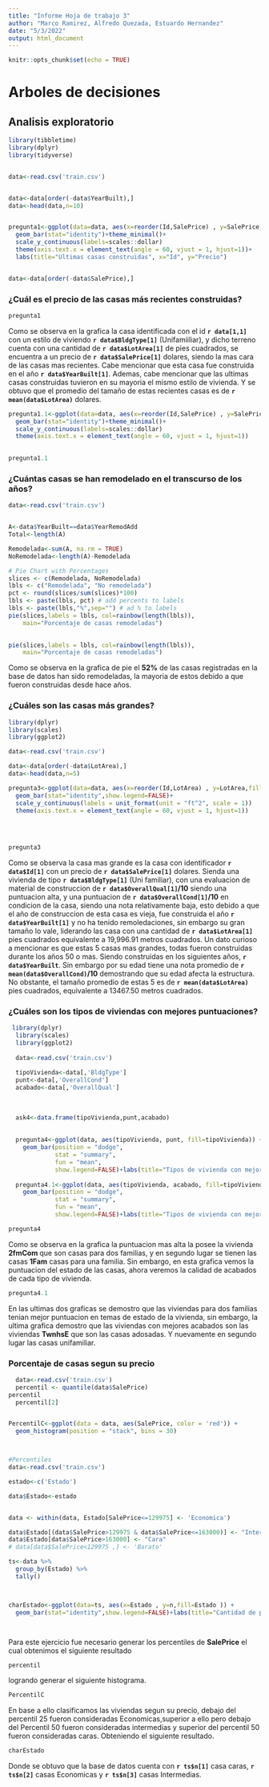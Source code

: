 ```yaml
---
title: "Informe Hoja de trabajo 3"
author: "Marco Ramirez, Alfredo Quezada, Estuardo Hernandez"
date: "5/3/2022"
output: html_document
---
```


```r
knitr::opts_chunk$set(echo = TRUE)
```

# Arboles de decisiones

## Analisis exploratorio



```r
library(tibbletime)
library(dplyr)
library(tidyverse)


data<-read.csv('train.csv')


data<-data[order(-data$YearBuilt),]
data<-head(data,n=10)


pregunta1<-ggplot(data=data, aes(x=reorder(Id,SalePrice) , y=SalePrice,fill=factor(YearBuilt) )) +
  geom_bar(stat="identity")+theme_minimal()+
  scale_y_continuous(labels=scales::dollar)
  theme(axis.text.x = element_text(angle = 60, vjust = 1, hjust=1))+
  labs(title="Ultimas casas construidas", x="Id", y="Precio")


data<-data[order(-data$SalePrice),]
```
### ¿Cuál es el precio de las casas más recientes construidas?

```r
pregunta1

```


Como se observa en la grafica la casa identificada con el id **`r data[1,1] `** con un estilo de viviendo **`r data$BldgType[1]`** (Unifamiiliar), y dicho terreno cuenta con una cantidad de **`r data$LotArea[1]`** de pies cuadrados, se encuentra a un precio de **`r data$SalePrice[1]`** dolares, siendo la mas cara de las casas mas recientes. Cabe mencionar que esta casa fue construida en el año **`r data$YearBuilt[1]`**. Ademas, cabe mencionar que las ultimas casas construidas tuvieron en su mayoria el mismo estilo de vivienda. Y se obtuvo que el promedio del tamaño de estas recientes casas es de **`r mean(data$LotArea)`** dolares.

```r
pregunta1.1<-ggplot(data=data, aes(x=reorder(Id,SalePrice) , y=SalePrice,fill=factor(BldgType) )) +
  geom_bar(stat="identity")+theme_minimal()+
  scale_y_continuous(labels=scales::dollar)
  theme(axis.text.x = element_text(angle = 60, vjust = 1, hjust=1))
  

```

```r
pregunta1.1

```



### ¿Cuántas casas se han remodelado en el transcurso de los años?

```r

data<-read.csv('train.csv')


A<-data$YearBuilt==data$YearRemodAdd
Total<-length(A)

Remodelada<-sum(A, na.rm = TRUE)
NoRemodelada<-length(A)-Remodelada

# Pie Chart with Percentages
slices <- c(Remodelada, NoRemodelada)
lbls <- c("Remodelada", "No remodelada")
pct <- round(slices/sum(slices)*100)
lbls <- paste(lbls, pct) # add percents to labels
lbls <- paste(lbls,"%",sep="") # ad % to labels
pie(slices,labels = lbls, col=rainbow(length(lbls)),
    main="Porcentaje de casas remodeladas")
  

```

```r
pie(slices,labels = lbls, col=rainbow(length(lbls)),
    main="Porcentaje de casas remodeladas")


```

Como se observa en la grafica de pie el **52%** de las casas registradas en la base de datos han sido remodeladas, la mayoria de estos debido a que fueron construidas desde hace años. 



### ¿Cuáles son las casas más grandes?

```r
library(dplyr)
library(scales)
library(ggplot2)

data<-read.csv('train.csv')

data<-data[order(-data$LotArea),]
data<-head(data,n=5)

pregunta3<-ggplot(data=data, aes(x=reorder(Id,LotArea) , y=LotArea,fill=Id )) +
  geom_bar(stat="identity",show.legend=FALSE)+
  scale_y_continuous(labels = unit_format(unit = "ft^2", scale = 1))
  theme(axis.text.x = element_text(angle = 60, vjust = 1, hjust=1))
  
  
  

```

```r
pregunta3

```


Como se observa la casa mas grande es la casa con identificador **`r data$Id[1]`** con un precio de **`r data$SalePrice[1]`** dolares. Sienda una vivienda de tipo **`r data$BldgType[1]`** (Uni familiar), con una evaluacion de material de construccion de **`r data$OverallQual[1]`/10** siendo una puntuacion alta, y una puntuacion de **`r data$OverallCond[1]`/10** en condicion de la casa, siendo una nota relativamente baja, esto debido a que el año de construccion de esta casa es vieja, fue construida el año **`r data$YearBuilt[1]`** y no ha tenido remoledaciones, sin embargo su gran tamaño lo vale, liderando las casa con una cantidad de **`r data$LotArea[1]`** pies cuadrados equivalente a 19,996.91 metros cuadrados. Un dato curioso a mencionar es que estas 5 casas mas grandes, todas fueron construidas durante los años 50 o mas. Siendo construidas en los siguientes años, **`r data$YearBuilt`**. Sin embargo por su edad tiene una nota promedio de **`r mean(data$OverallCond)`/10** demostrando que su edad afecta la estructura. No obstante, el tamaño promedio de estas 5 es de **`r mean(data$LotArea)`** pies cuadrados, equivalente a 13467.50 metros cuadrados.


### ¿Cuáles son los tipos de viviendas con mejores puntuaciones?

```r
 library(dplyr)
  library(scales)
  library(ggplot2)
  
  data<-read.csv('train.csv')
  
  tipoVivienda<-data[,'BldgType']
  punt<-data[,'OverallCond'] 
  acabado<-data[,'OverallQual'] 
  
  
  
  ask4<-data.frame(tipoVivienda,punt,acabado)
  
  
  pregunta4<-ggplot(data, aes(tipoVivienda, punt, fill=tipoVivienda)) +           
    geom_bar(position = "dodge",
             stat = "summary",
             fun = "mean",
             show.legend=FALSE)+labs(title="Tipos de vivienda con mejor puntuacion en estado de casa")
  
  pregunta4.1<-ggplot(data, aes(tipoVivienda, acabado, fill=tipoVivienda)) +           
    geom_bar(position = "dodge",
             stat = "summary",
             fun = "mean",
             show.legend=FALSE)+labs(title="Tipos de vivienda con mejor puntuacion en acabados")

```


```r

pregunta4

```



Como se observa en la grafica la puntuacion mas alta la posee la vivienda **2fmCom ** que son casas para dos familias, y en segundo lugar se tienen las casas **1Fam** casas para una familia. Sin embargo, en esta grafica vemos la puntuacion del estado de las casas, ahora veremos la calidad de acabados de cada tipo de vivienda.



```r
pregunta4.1

```

En las ultimas dos graficas se demostro que las viviendas para dos familias tenian mejor puntuacion en temas de estado de la vivienda, sin embargo, la ultima grafica demostro que las viviendas con mejores acabados son las viviendas **TwnhsE** que son las casas adosadas. Y nuevamente en segundo lugar las casas unifamiliar. 



### Porcentaje de casas segun su precio

```r
 
  data<-read.csv('train.csv')
  percentil <- quantile(data$SalePrice)
percentil
  percentil[2]


PercentilC<-ggplot(data = data, aes(SalePrice, color = 'red')) +
  geom_histogram(position = "stack", bins = 30)



#Percentiles
data<-read.csv('train.csv')

estado<-c('Estado')

data$Estado<-estado


data <- within(data, Estado[SalePrice<=129975] <- 'Economica')

data$Estado[(data$SalePrice>129975 & data$SalePrice<=163000)] <- "Intermedio"
data$Estado[data$SalePrice>163000] <- "Cara"
# data[data$SalePrice<129975 ,] <- 'Barato'

ts<-data %>%
  group_by(Estado) %>%
  tally()



charEstado<-ggplot(data=ts, aes(x=Estado , y=n,fill=Estado )) +
  geom_bar(stat="identity",show.legend=FALSE)+labs(title="Cantidad de precios de viviendas")




```

Para este ejercicio fue necesario generar los percentiles de **SalePrice** el cual obtenimos el siguiente resultado
```r
percentil
```

logrando generar el siguiente histograma.\n


```r
PercentilC

```
\n \n



En base a ello clasificamos las viviendas segun su precio, debajo del percentil 25 fueron consideradas Economicas,superior a ello pero debajo del Percentil 50 fueron consideradas intermedias y superior del percentil 50 fueron consideradas caras. Obteniendo el siguiente resultado.
```r
charEstado

```


Donde se obtuvo que la base de datos cuenta con **`r ts$n[1]`** casa caras, **`r ts$n[2]`** casas Economicas y **`r ts$n[3]`** casas Intermedias.
